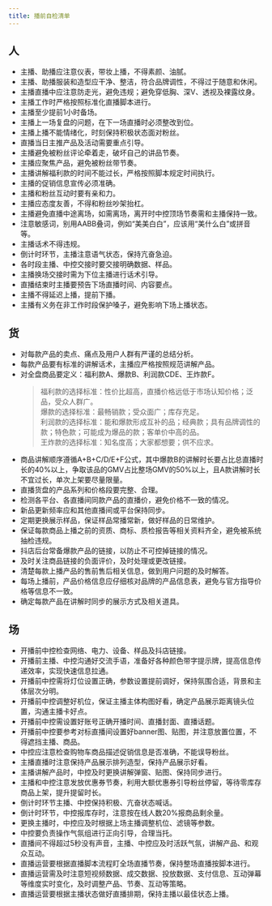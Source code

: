 ```yaml
---
title: 播前自检清单
---
```


## 人

- 主播、助播应注意仪表，带妆上播，不得素颜、油腻。
- 主播、助播服装和造型应干净、整洁，符合品牌调性，不得过于随意和休闲。
- 主播直播中应注意防走光，避免违规；避免穿低胸、深V、透视及裸露纹身。
- 主播工作时严格按照标准化直播脚本进行。
- 主播至少提前1小时备场。
- 主播上一场复盘的问题，在下一场直播时必须整改到位。
- 主播上播不能情绪化，时刻保持积极状态面对粉丝。
- 直播当日主推产品及活动需要重点引导。
- 主播避免被粉丝评论牵着走，破坏自己的讲品节奏。
- 主播应聚焦产品，避免被粉丝带节奏。
- 主播讲解福利款的时间不能过长，严格按照脚本规定时间执行。
- 主播的促销信息宣传必须准确。
- 主播和粉丝互动时要有亲和力。
- 主播应态度友善，不得和粉丝吵架抬杠。
- 主播避免直播中途离场，如需离场，离开时中控顶场节奏需和主播保持一致。
- 注意敏感词，别用AABB叠词，例如“美美白白”，应该用“美什么白”或拼音等。
- 主播话术不得违规。
- 倒计时环节，主播注意语气状态，保持亢奋急迫。
- 各时段主播、中控交接时要交接明确数据、样品。
- 主播换场交接时需为下位主播进行话术引导。
- 直播结束时主播要预告下场直播时间、内容要点。
- 主播不得延迟上播，提前下播。
- 主播有义务在非工作时段保护嗓子，避免影响下场上播状态。

## 货

- 对每款产品的卖点、痛点及用户人群有严谨的总结分析。
- 每款产品要有标准的讲解话术，主播应严格按照规范讲解产品。
- 对全盘商品要定义：福利款A、爆款B、利润款CDE、王炸款F。
  > 福利款的选择标准：性价比超高，直播价格远低于市场认知价格；泛品，受众人群广。  
  > 爆款的选择标准：最畅销款；受众面广；库存充足。  
  > 利润款的选择标准：能和爆款形成互补的品；经典款；具有品牌调性的款；特色款；可能成为爆品的款；客单价中高的品。  
  > 王炸款的选择标准：知名度高；大家都想要；供不应求。
- 商品讲解顺序遵循A+B+C/D/E+F公式，其中爆款B的讲解时长要占比总直播时长的40%以上，争取该品的GMV占比整场GMV的50%以上，且A款讲解时长不宜过长，单次上架要尽量限量。
- 直播货盘的产品系列和价格段要完整、合理。
- 检测各平台、各直播间同款产品的直播价，避免价格不一致的情况。
- 新品更新频率应和其他直播间或平台保持同步。
- 定期更换展示样品，保证样品常播常新，做好样品的日常维护。
- 保证每款商品上播之前的资质、商标、质检报告等相关资料齐全，避免被系统抽检违规。
- 抖店后台常备爆款产品的链接，以防止不可控掉链接的情况。
- 及时关注商品链接的负面评价，及时处理或更改链接。
- 清楚每款上播产品的售前售后相关信息，做到用户问题的及时解答。
- 每场上播前，产品价格信息应仔细核对品牌的产品信息表，避免与官方指导价格等信息不一致。
- 确定每款产品在讲解时同步的展示方式及相关道具。

## 场

- 开播前中控检查网络、电力、设备、样品及抖店链接。
- 开播前主播、中控沟通好交流手语，准备好各种颜色带字提示牌，提高信息传递效率，实现快速信息拉通。
- 开播前中控需将灯位设置正确，参数设置提前调好，保持氛围合适，背景和主体层次分明。
- 开播前中控调整好机位，保证主播主体构图好看，确定产品展示距离镜头位置，沟通主播卡好点。
- 开播前中控需设置好账号正确开播时间、直播封面、直播话题。
- 开播前中控要参考对标直播间设置好banner图、贴图，并注意放置位置，不得遮挡主播、商品。
- 中控应注意检查购物车商品描述促销信息是否准确，不能误导粉丝。
- 主播直播时注意保持产品展示排列造型，保持产品展示好看。
- 主播讲解产品时，中控及时更换讲解弹窗、贴图、保持同步进行。
- 主播和中控注意发放优惠券节奏，利用大额优惠券引导粉丝停留，等待零库存商品上架，提升提留时长。
- 倒计时环节主播、中控保持积极、亢奋状态喊话。
- 倒计时环节，中控报库存时，注意按在线人数20%报商品剩余量。
- 更换主播时，中控应及时根据上场主播调整机位、滤镜等参数。
- 中控要负责操作气氛组进行正向引导，合理当托。
- 直播间不得超过5秒没有声音，主播、中控应及时活跃气氛，讲解产品、和观众互动。
- 直播运营要根据直播脚本流程盯全场直播节奏，保持整场直播按脚本进行。
- 直播运营需及时注意短视频数据、成交数据、投放数据、支付信息、互动弹幕等维度实时变化，及时调整产品、节奏、互动等策略。
- 直播运营要根据主播状态做好直播排期，保持主播以最佳状态上播。
